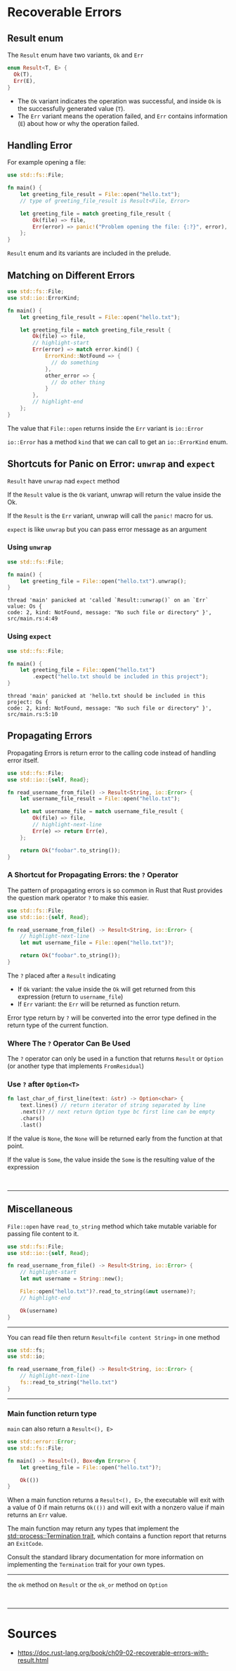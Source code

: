 # Recoverable Errors

## Result enum

The `Result` enum have two variants, `Ok` and `Err`

```rust title= showLineNumbers
enum Result<T, E> {
  Ok(T),
  Err(E),
}
```

- The `Ok` variant indicates the operation was successful, and <Color color="var(--secondary-font-color)"> inside </Color> `Ok` is the successfully generated value (`T`).
- The `Err` variant means the operation failed, and `Err` contains information (`E`) about how or why the operation failed.

## Handling Error

For example opening a file:

```rust title= showLineNumbers
use std::fs::File;

fn main() {
    let greeting_file_result = File::open("hello.txt");
    // type of greeting_file_result is Result<File, Error>

    let greeting_file = match greeting_file_result {
        Ok(file) => file,
        Err(error) => panic!("Problem opening the file: {:?}", error),
    };
}
```

<Admonition type="info" title="info">

`Result` enum and its variants are included in the prelude.

</Admonition>

## Matching on Different Errors

```rust title= showLineNumbers
use std::fs::File;
use std::io::ErrorKind;

fn main() {
    let greeting_file_result = File::open("hello.txt");

    let greeting_file = match greeting_file_result {
        Ok(file) => file,
        // highlight-start
        Err(error) => match error.kind() {
            ErrorKind::NotFound => {
              // do something
            },
            other_error => {
              // do other thing
            }
        },
        // highlight-end
    };
}
```

The value that `File::open` returns inside the `Err` variant is `io::Error`

`io::Error` has a method `kind` that we can call to get an `io::ErrorKind` enum.

## Shortcuts for Panic on Error: `unwrap` and `expect`

`Result` have `unwrap` nad `expect` method

If the `Result` value is the `Ok` variant, unwrap will return the value inside the Ok.

If the `Result` is the `Err` variant, unwrap will call the `panic!` macro for us.

`expect` is like `unwrap` but you can pass error message as an argument

### Using `unwrap`

```rust title= showLineNumbers
use std::fs::File;

fn main() {
    let greeting_file = File::open("hello.txt").unwrap();
}
```

```text title= showLineNumbers
thread 'main' panicked at 'called `Result::unwrap()` on an `Err` value: Os {
code: 2, kind: NotFound, message: "No such file or directory" }',
src/main.rs:4:49
```

### Using `expect`

```rust title= showLineNumbers
use std::fs::File;

fn main() {
    let greeting_file = File::open("hello.txt")
        .expect("hello.txt should be included in this project");
}
```

```text title= showLineNumbers
thread 'main' panicked at 'hello.txt should be included in this project: Os {
code: 2, kind: NotFound, message: "No such file or directory" }',
src/main.rs:5:10
```

## Propagating Errors

Propagating Errors is return error to the calling code instead of handling error itself.

```rust title= showLineNumbers
use std::fs::File;
use std::io::{self, Read};

fn read_username_from_file() -> Result<String, io::Error> {
    let username_file_result = File::open("hello.txt");

    let mut username_file = match username_file_result {
        Ok(file) => file,
        // highlight-next-line
        Err(e) => return Err(e),
    };

    return Ok("foobar".to_string());
}
```

### A Shortcut for Propagating Errors: the `?` Operator

The pattern of propagating errors is so common in Rust that Rust provides the question mark operator `?` to make this easier.

```rust title= showLineNumbers
use std::fs::File;
use std::io::{self, Read};

fn read_username_from_file() -> Result<String, io::Error> {
    // highlight-next-line
    let mut username_file = File::open("hello.txt")?;

    return Ok("foobar".to_string());
}
```

The `?` placed after a `Result` indicating

- If `Ok` variant: the value inside the `Ok` will get returned from this expression (return to `username_file`)
- If `Err` variant: the `Err` will be returned as function return.

<Admonition type="note" title="note">

Error type return by `?` will be converted into the error type defined in the return type of the current function.

</Admonition>

### Where The `?` Operator Can Be Used

The `?` operator can only be used <Color color="var(--secondary-font-color)"> in a function </Color> that returns `Result` or `Option` (or another type that implements `FromResidual`)

### Use `?` after `Option<T>`

```rust title= showLineNumbers
fn last_char_of_first_line(text: &str) -> Option<char> {
    text.lines() // return iterator of string separated by line
    .next()? // next return Option type bc first line can be empty
    .chars()
    .last()
```

If the value is `None`, the `None` will be returned early from the function at that point.

If the value is `Some`, the value inside the `Some` is the resulting value of the expression

<br />

---

## Miscellaneous

`File::open` have `read_to_string` method which take mutable variable for passing file content to it.

```rust title= showLineNumbers
use std::fs::File;
use std::io::{self, Read};

fn read_username_from_file() -> Result<String, io::Error> {
    // highlight-start
    let mut username = String::new();

    File::open("hello.txt")?.read_to_string(&mut username)?;
    // highlight-end

    Ok(username)
}
```

---

You can read file then return `Result<file content String>` in one method

```rust title= showLineNumbers
use std::fs;
use std::io;

fn read_username_from_file() -> Result<String, io::Error> {
    // highlight-next-line
    fs::read_to_string("hello.txt")
}
```

---

### <Color color="var(--not-nesary-for-now-future-font-color)"> Main function return type </Color>

`main` can also return a `Result<(), E>`

```rust title= showLineNumbers
use std::error::Error;
use std::fs::File;

fn main() -> Result<(), Box<dyn Error>> {
    let greeting_file = File::open("hello.txt")?;

    Ok(())
}
```

When a main function returns a `Result<(), E>`, the executable will exit with a value of 0 if main returns `Ok(())` and will exit with a nonzero value if main returns an `Err` value.

<Admonition type="tip" title="later">

The main function may return any types that implement the [std::process::Termination trait](https://doc.rust-lang.org/std/process/trait.Termination.html),
which contains a function report that returns an `ExitCode`.

Consult the standard library documentation for more information on implementing the `Termination` trait for your own types.

</Admonition>

---

<Admonition type="caution" title="?????" icon="">

the `ok` method on `Result` or the `ok_or` method on `Option`

</Admonition>

<br />

---

# Sources

- https://doc.rust-lang.org/book/ch09-02-recoverable-errors-with-result.html
